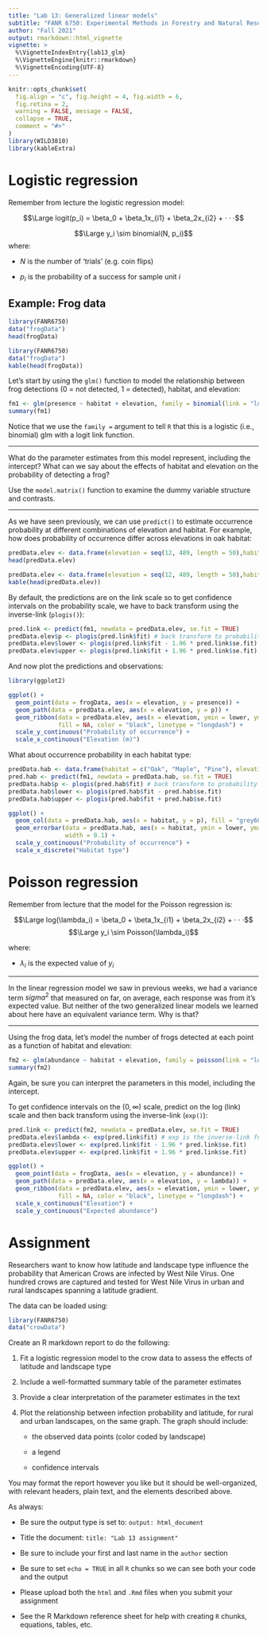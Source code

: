 ```yaml
---
title: "Lab 13: Generalized linear models"
subtitle: "FANR 6750: Experimental Methods in Forestry and Natural Resources Research"
author: "Fall 2021"
output: rmarkdown::html_vignette
vignette: >
  %\VignetteIndexEntry{lab13_glm}
  %\VignetteEngine{knitr::rmarkdown}
  %\VignetteEncoding{UTF-8}
---
```


```r
knitr::opts_chunk$set(
  fig.align = "c", fig.height = 4, fig.width = 6,
  fig.retina = 2,
  warning = FALSE, message = FALSE,
  collapse = TRUE,
  comment = "#>"
)
library(WILD3810)
library(kableExtra)
```

# Logistic regression

Remember from lecture the logistic regression model:

$$\Large logit(p_i) = \beta_0 + \beta_1x_{i1} + \beta_2x_{i2} + · · ·$$

$$\Large y_i \sim binomial(N, p_i)$$
where:

- $N$ is the number of ‘trials’ (e.g. coin flips)  

- $p_i$ is the probability of a success for sample unit $i$

## Example: Frog data

```r
library(FANR6750)
data("frogData")
head(frogData)
```

```r
library(FANR6750)
data("frogData")
kable(head(frogData))
```

Let's start by using the `glm()` function to model the relationship between frog detections (0 = not detected, 1 = detected), habitat, and elevation:

```r
fm1 <- glm(presence ~ habitat + elevation, family = binomial(link = "logit"), data = frogData)
summary(fm1)
```

Notice that we use the `family =` argument to tell `R` that this is a logistic (i.e., binomial) glm with a logit link function. 

***

What do the parameter estimates from this model represent, including the intercept? What can we say about the effects of habitat and elevation on the probability of detecting a frog? 

Use the `model.matrix()` function to examine the dummy variable structure and contrasts.

***

As we have seen previously, we can use `predict()` to estimate occurrence probability at different combinations of elevation and habitat. For example, how does probability of occurrence differ across elevations in oak habitat:

```r
predData.elev <- data.frame(elevation = seq(12, 489, length = 50),habitat = "Oak")
head(predData.elev)
```

```r
predData.elev <- data.frame(elevation = seq(12, 489, length = 50),habitat = "Oak")
kable(head(predData.elev))
```

By default, the predictions are on the link scale so to get confidence intervals on the probability scale, we have to back transform using the inverse-link (`plogis()`):

```r
pred.link <- predict(fm1, newdata = predData.elev, se.fit = TRUE)
predData.elev$p <- plogis(pred.link$fit) # back transform to probability scale
predData.elev$lower <- plogis(pred.link$fit - 1.96 * pred.link$se.fit)
predData.elev$upper <- plogis(pred.link$fit + 1.96 * pred.link$se.fit)
```

And now plot the predictions and observations:

```r
library(ggplot2)

ggplot() +
  geom_point(data = frogData, aes(x = elevation, y = presence)) +
  geom_path(data = predData.elev, aes(x = elevation, y = p)) +
  geom_ribbon(data = predData.elev, aes(x = elevation, ymin = lower, ymax = upper),
              fill = NA, color = "black", linetype = "longdash") +
  scale_y_continuous("Probability of occurrence") +
  scale_x_continuous("Elevation (m)")
```

What about occurrence probability in each habitat type:

```r
predData.hab <- data.frame(habitat = c("Oak", "Maple", "Pine"), elevation = 250)
pred.hab <- predict(fm1, newdata = predData.hab, se.fit = TRUE)
predData.hab$p <- plogis(pred.hab$fit) # back transform to probability scale
predData.hab$lower <- plogis(pred.hab$fit - pred.hab$se.fit)
predData.hab$upper <- plogis(pred.hab$fit + pred.hab$se.fit)

ggplot() +
  geom_col(data = predData.hab, aes(x = habitat, y = p), fill = "grey60") +
  geom_errorbar(data = predData.hab, aes(x = habitat, ymin = lower, ymax = upper),
                width = 0.1) +
  scale_y_continuous("Probability of occurrence") +
  scale_x_discrete("Habitat type")
```

# Poisson regression

Remember from lecture that the model for the Poisson regression is:

$$\Large log(\lambda_i) = \beta_0 + \beta_1x_{i1} + \beta_2x_{i2} + · · ·$$
$$\Large y_i \sim Poisson(\lambda_i)$$

where:

- $\lambda_i$ is the expected value of $y_i$

***

In the linear regression model we saw in previous weeks, we had a variance term $sigma^2$ that measured on far, on average, each response was from it's expected value. But neither of the two generalized linear models we learned about here have an equivalent variance term. Why is that?

***

Using the frog data, let's model the number of frogs detected at each point as a function of habitat and elevation:

```r
fm2 <- glm(abundance ~ habitat + elevation, family = poisson(link = "log"), data = frogData)
summary(fm2)
```

Again, be sure you can interpret the parameters in this model, including the intercept. 

To get confidence intervals on the $(0, \infty)$ scale, predict on the log (link) scale and then back transform using the inverse-link (`exp()`):

```r
pred.link <- predict(fm2, newdata = predData.elev, se.fit = TRUE)
predData.elev$lambda <- exp(pred.link$fit) # exp is the inverse-link function
predData.elev$lower <- exp(pred.link$fit - 1.96 * pred.link$se.fit)
predData.elev$upper <- exp(pred.link$fit + 1.96 * pred.link$se.fit)

ggplot() +
  geom_point(data = frogData, aes(x = elevation, y = abundance)) +
  geom_path(data = predData.elev, aes(x = elevation, y = lambda)) +
  geom_ribbon(data = predData.elev, aes(x = elevation, ymin = lower, ymax = upper),
              fill = NA, color = "black", linetype = "longdash") +
  scale_x_continuous("Elevation") +
  scale_y_continuous("Expected abundance")
```

# Assignment

Researchers want to know how latitude and landscape type influence the probability that American Crows are infected by West Nile Virus. One hundred crows are captured and tested for West Nile Virus in urban and rural landscapes spanning a latitude gradient.

The data can be loaded using:

```r
library(FANR6750)
data("crowData")
```

Create an R markdown report to do the following:

1) Fit a logistic regression model to the crow data to assess the effects of latitude and landscape type

2) Include a well-formatted summary table of the parameter estimates

3) Provide a clear interpretation of the parameter estimates in the text

4) Plot the relationship between infection probability and latitude, for rural and urban landscapes, on the same graph. The graph should include:

    + the observed data points (color coded by landscape)  
    
    + a legend  
    
    + confidence intervals  

You may format the report however you like but it should be well-organized, with relevant headers, plain text, and the elements described above. 

As always:

- Be sure the output type is set to: `output: html_document`

- Title the document: `title: "Lab 13 assignment"`

- Be sure to include your first and last name in the `author` section 

- Be sure to set `echo = TRUE` in all `R` chunks so we can see both your code and the output

- Please upload both the `html` and `.Rmd` files when you submit your assignment  

- See the R Markdown reference sheet for help with creating `R` chunks, equations, tables, etc.
